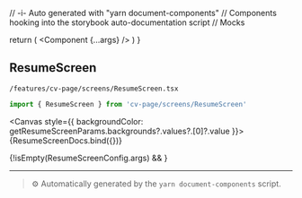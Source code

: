 // -i- Auto generated with "yarn document-components"
// Components hooking into the storybook auto-documentation script
// Mocks

<Meta title="features / cv-page / screens" />

  return (
    <StoryContextProviders>
      <Component {...args} />
    </StoryContextProviders>
  )
}

## ResumeScreen


`/features/cv-page/screens/ResumeScreen.tsx`
```typescript
import { ResumeScreen } from 'cv-page/screens/ResumeScreen'
```


<Canvas style={{ backgroundColor: getResumeScreenParams.backgrounds?.values?.[0]?.value }}>
    <Story
        name="ResumeScreen"
        args={ResumeScreenConfig.args}
        argTypes={ResumeScreenConfig.argTypes}
        parameters={getResumeScreenParams}
    >
      {ResumeScreenDocs.bind({})}
    </Story>
</Canvas>

{!isEmpty(ResumeScreenConfig.args) && <ArgsTable story="ResumeScreen" />}



---

> ⚙️ Automatically generated by the `yarn document-components` script.

